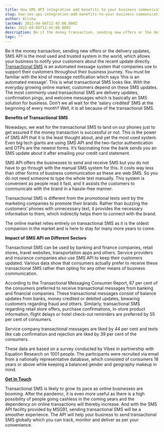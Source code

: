 ```yaml
---
title: How SMS API integration add benefits to your business communication?
slug: how-sms-api-integration-add-benefits-to-your-business-communication
author: Alisha
lastmod: 2022-04-06T12:45:08.000Z
date: 2022-04-06T12:45:08.000Z
description: Be it the money transaction, sending new offers or the delivery updates, SMS API is the most used and trusted system in the world, which allows your business to notify your customers about the recent update directly. [Transactional SMS](https://msg91.com/transactional-sms/) is an automated message system that companies use to support their customers throughout their business journey. You must be familiar with the kind of message notification which says ‘this is an automated message’. This is what transactional SMS looks like. With the everyday growing online market, customers depend on these SMS updates. The most commonly used transactional SMS are delivery updates, confirmation pings, and welcome messages which is basically an SMS solution for business. Don’t we all wait for the ‘salary credited’ SMS at the beginning of every month? Well, it is all because of the transactional SMS.
tags: ""
---
```


Be it the money transaction, sending new offers or the delivery updates, SMS API is the most used and trusted system in the world, which allows your business to notify your customers about the recent update directly. [Transactional SMS](https://msg91.com/sms/) is an automated message system that companies use to support their customers throughout their business journey. You must be familiar with the kind of message notification which says ‘this is an automated message’. This is what transactional SMS looks like. With the everyday growing online market, customers depend on these SMS updates. The most commonly used transactional SMS are delivery updates, confirmation pings, and welcome messages which is basically an SMS solution for business. Don’t we all wait for the ‘salary credited’ SMS at the beginning of every month? Well, it is all because of the transactional SMS.

  


**Benefits of Transactional SMS**

Nowadays, we wait for the transactional SMS to land on our phones just to get assured if the money transaction is successful or not. This is the power of SMS API that it is the least thought about, and yet the most used system. Even big tech giants are using SMS API and the two-factor authentication and OTPs are the newest forms. It’s fascinating how the bank sends you an SMS update about it after emailing your credit card statement.  


SMS API offers the businesses to send and receive SMS but you do not have to go through with the manual SMS system for this. It costs way less than other forms of business communication as these are web SMS. So you do not need someone to type the whole text manually. This system is convenient as people read it fast, and it assists the customers to communicate with the brand in a hassle-free manner.

Transactional SMS is different from the promotional texts sent by the marketing companies to promote their brands. Rather than buzzing the customers' phones with unnecessary text, it provides the necessary information to them, which indirectly helps them to connect with the brand.

  
The online market relies entirely on transactional SMS as it is the oldest companion in the market and is here to stay for many more years to come.

  


**Impact of SMS API on Different Sectors**  


Transactional SMS can be used by banking and finance companies, retail stores, travel websites, transportation apps and others. Service providers and insurance companies also use SMS API to keep their customers updated. Various data show that consumers actually prefer to receive these transactional SMS rather than opting for any other means of business communication.

According to the Transactional Messaging Consumer Report, 67 per cent of the consumers preferred to receive transactional messages from banking and financial companies. These transactional messages consist of balance updates from banks, money credited or debited updates, bewaring customers regarding fraud and others. Similarly, transactional SMS regarding retail store offers, purchase confirmations, in-store product information, flight delays or hotel check-out reminders are preferred by 55 per cent of consumers.  


Service company transactional messages are liked by 44 per cent and texts like cab confirmation and rejection are liked by 39 per cent of the consumers.  


These data are based on a survey conducted by Vibes in partnership with Equation Research on 1001 people. The participants were recruited via email from a nationally representative database, which consisted of consumers 18 years or above while keeping a balanced gender and geography makeup in mind.  


**[Get In Touch](https://msg91.com/contact-us/)**

Transactional SMS is likely to grow its pace as online businesses are booming. After the pandemic, it is even more useful as there is a high possibility of people going cashless in the coming years and the dependency on online transactions will thereby increase. And with the SMS API facility provided by MSG91, sending transactional SMS will be a smoother experience. The API will help your business to send transactional SMS globally which you can track, monitor and deliver as per your convenience.


